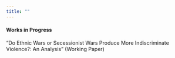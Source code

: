 ```yaml
---
title: ""
---
```


#### Works in Progress

"Do Ethnic Wars or Secessionist Wars Produce More Indiscriminate Violence?: An Analysis" (Working Paper)

